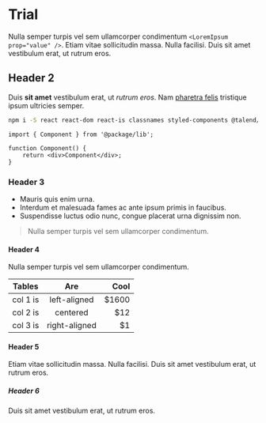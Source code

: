 
<Meta title="Components/Trial" component={Trial} />

# Trial

Nulla semper turpis vel sem ullamcorper condimentum `<LoremIpsum prop="value" />`. Etiam vitae sollicitudin massa. Nulla facilisi. Duis sit amet vestibulum erat, ut rutrum eros.

## Header 2

Duis **sit amet** vestibulum erat, ut _rutrum eros_. Nam [pharetra felis](https://google.com) tristique ipsum ultricies semper.

```sh
npm i -S react react-dom react-is classnames styled-components @talend/design-system
```

```tsx
import { Component } from '@package/lib';

function Component() {
	return <div>Component</div>;
}
```

### Header 3

- Mauris quis enim urna.
- Interdum et malesuada fames ac ante ipsum primis in faucibus.
- Suspendisse luctus odio nunc, congue placerat urna dignissim non.

> Nulla semper turpis vel sem ullamcorper condimentum.

#### Header 4

Nulla semper turpis vel sem ullamcorper condimentum.

| Tables   |      Are      |  Cool |
| -------- | :-----------: | ----: |
| col 1 is | left-aligned  | $1600 |
| col 2 is |   centered    |   $12 |
| col 3 is | right-aligned |    $1 |

#### Header 5

Etiam vitae sollicitudin massa. Nulla facilisi. Duis sit amet vestibulum erat, ut rutrum eros.

##### Header 6

Duis sit amet vestibulum erat, ut rutrum eros.

<Canvas withSource="closed">
	<Story story={Stories.Story} />
</Canvas>
